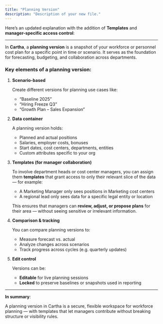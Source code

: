 ```yaml
---
title: "Planning Version"
description: "Description of your new file."
---
```


Here’s an updated explanation with the addition of **Templates** and **manager-specific access control**:

---

In **Cartha**, a **planning version** is a snapshot of your workforce or personnel cost plan for a specific point in time or scenario. It serves as the foundation for forecasting, budgeting, and collaboration across departments.

### **Key elements of a planning version:**

1. **Scenario-based**

   Create different versions for planning use cases like:
   - “Baseline 2025”
   - “Hiring Freeze Q3”
   - “Growth Plan – Sales Expansion”
2. **Data container**

   A planning version holds:
   - Planned and actual positions
   - Salaries, employer costs, bonuses
   - Start dates, cost centers, departments, entities
   - Custom attributes specific to your org
3. **Templates (for manager collaboration)**

   To involve department heads or cost center managers, you can assign them **templates** that grant access to only their relevant slice of the data — for example:
   - A Marketing Manager only sees positions in Marketing cost centers
   - A regional lead only sees data for a specific legal entity or location

   This ensures that managers can **review, adjust, or propose plans** for their area — without seeing sensitive or irrelevant information.
4. **Comparison & tracking**

   You can compare planning versions to:
   - Measure forecast vs. actual
   - Analyze changes across scenarios
   - Track progress across cycles (e.g. quarterly updates)
5. **Edit control**

   Versions can be:
   - **Editable** for live planning sessions
   - **Locked** to preserve baselines or snapshots used in reporting

---

**In summary**:

A planning version in Cartha is a secure, flexible workspace for workforce planning — with templates that let managers contribute without breaking structure or visibility rules.